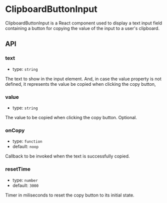 
<Meta of={ClipboardButtonStories} />

# ClipboardButtonInput

ClipboardButtonInput is a React component used to display a text input field containing a button for copying the value of the input to a user's clipboard.

<Canvas sourceState="shown" of={ClipboardButtonStories._default} />

## API

### text

- type: `string`

The text to show in the input element.
And, in case the value property is not defined, it represents the value be copied when clicking the copy button,

### value

- type: `string`

The value to be copied when clicking the copy button. Optional.

### onCopy

- type: `function`
- default: `noop`

Callback to be invoked when the text is successfully copied.

### resetTime

- type: `number`
- default: `3000`

Timer in miliseconds to reset the copy button to its initial state.
